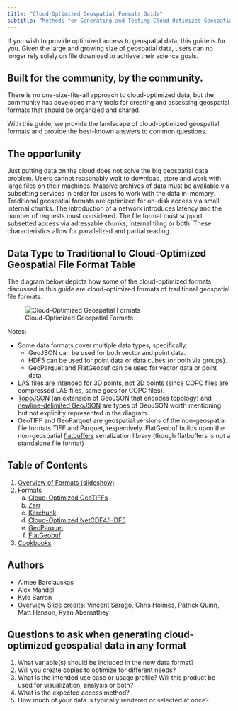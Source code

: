```yaml
---
title: "Cloud-Optimized Geospatial Formats Guide"
subtitle: "Methods for Generating and Testing Cloud-Optimized Geospatial Formats"
---
```


If you wish to provide optimized access to geospatial data, this guide is for you. Given the large and growing size of geospatial data, users can no longer rely solely on file download to achieve their science goals.

## Built for the community, by the community.

There is no one-size-fits-all approach to cloud-optimized data, but the community has developed many tools for creating and assessing geospatial formats that should be organized and shared.

With this guide, we provide the landscape of cloud-optimized geospatial formats and provide the best-known answers to common questions.

## The opportunity

Just putting data on the cloud does not solve the big geospatial data problem. Users cannot reasonably wait to download, store and work with large files on their machines. Massive archives of data must be available via subsetting services in order for users to work with the data in-memory. Traditional geospatial formats are optimized for on-disk access via small internal chunks. The introduction of a network introduces  latency and the number of requests must considered. The file format must support subsetted access via adressable chunks, internal tiling or both. These characteristics allow for parallelized and partial reading.

## Data Type to Traditional to Cloud-Optimized Geospatial File Format Table

The diagram below depicts how some of the cloud-optimized formats discussed in this guide are cloud-optimized formats of traditional geospatial file formats.

![Cloud-Optimized Geospatial Formats](./images/cogeo-formats-table.png)

Notes:

* Some data formats cover multiple data types, specifically:
    * GeoJSON can be used for both vector and point data.
    * HDF5 can be used for point data or data cubes (or both via groups).
    * GeoParquet and FlatGeobuf can be used for vector data or point data.
* LAS files are intended for 3D points, not 2D points (since COPC files are compressed LAS files, same goes for COPC files).
* [TopoJSON](https://github.com/topojson/topojson) (an extension of GeoJSON that encodes topology) and [newline-delimited GeoJSON](https://stevage.github.io/ndgeojson/) are types of GeoJSON worth mentioning but not explicitly represented in the diagram.
* GeoTIFF and GeoParquet are geospatial versions of the non-geospatial file formats TIFF and Parquet, respectively. FlatGeobuf builds upon the non-geospatial [flatbuffers](https://github.com/google/flatbuffers) serialization library (though flatbuffers is not a standalone file format)

## Table of Contents

1. [Overview of Formats (slideshow)](./overview.qmd)
2. Formats
   a. [Cloud-Optimized GeoTIFFs](./cloud-optimized-geotiffs/intro.ipynb)
   b. [Zarr](./zarr/intro.qmd)
   c. [Kerchunk](./kerchunk/intro.qmd)
   c. [Cloud-Optimized NetCDF4/HDF5](./cloud-optimized-netcdf4-hdf5/index.qmd)
   d. [GeoParquet](./geoparquet/index.qmd)
   e. [FlatGeobuf](./flatgeobuf/index.qmd)
3. [Cookbooks](./cookbooks/index.qmd)

## Authors

* Aimee Barciauskas
* Alex Mandel
* Kyle Barron
* [Overview Slide](./overview.qmd) credits: Vincent Sarago, Chris Holmes, Patrick Quinn, Matt Hanson, Ryan Abernathey

## Questions to ask when generating cloud-optimized geospatial data in any format

1. What variable(s) should be included in the new data format?
2. Will you create copies to optimize for different needs?
3. What is the intended use case or usage profile? Will this product be used for visualization, analysis or both?
4. What is the expected access method?
5. How much of your data is typically rendered or selected at once?


